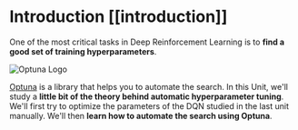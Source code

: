 # Introduction [[introduction]]

One of the most critical tasks in Deep Reinforcement Learning is to **find a good set of training hyperparameters**.

<img src="https://raw.githubusercontent.com/optuna/optuna/master/docs/image/optuna-logo.png" alt="Optuna Logo"/>

[Optuna](https://optuna.org/) is a library that helps you to automate the search. In this Unit, we'll study a **little bit of the theory behind automatic hyperparameter tuning**. We'll first try to optimize the parameters of the DQN studied in the last unit manually. We'll then **learn how to automate the search using Optuna**.
